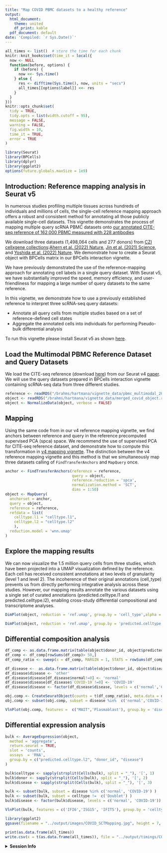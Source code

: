 ```yaml
---
title: "Map COVID PBMC datasets to a healthy reference"
output:
  html_document:
    theme: united
    df_print: kable
  pdf_document: default
date: 'Compiled: `r Sys.Date()`'
---
```



```r
all_times <- list()  # store the time for each chunk
knitr::knit_hooks$set(time_it = local({
  now <- NULL
  function(before, options) {
    if (before) {
      now <<- Sys.time()
    } else {
      res <- difftime(Sys.time(), now, units = "secs")
      all_times[[options$label]] <<- res
    }
  }
}))
knitr::opts_chunk$set(
  tidy = TRUE,
  tidy.opts = list(width.cutoff = 95),
  message = FALSE,
  warning = FALSE,
  fig.width = 10,
  time_it = TRUE,
  error = TRUE
)
```

```r
library(Seurat)
library(BPCells)
library(dplyr)
library(ggplot2)
options(future.globals.maxSize = 1e9)
```


## Introduction: Reference mapping analysis in Seurat v5
In numerous studies profiling multiple tissues across hundreds of individuals and millions of cells, the single-cell reference mapping approach offers a robust and consistent method for annotating all those publicly available single-cell datasets. This vignette demonstrates the process of mapping multiple query scRNA PBMC datasets onto [our annotated CITE-seq reference of 162,000 PBMC measured with 228 antibodies](https://doi.org/10.1016/j.cell.2021.04.048)

We download three datasets (1,498,064 cells and 277 donors) from [CZI cellxgene collections](https://cellxgene.cziscience.com/collections):[Ahern et al. (2022) Nature](https://cellxgene.cziscience.com/collections/8f126edf-5405-4731-8374-b5ce11f53e82), [Jin et al. (2021) Science](https://cellxgene.cziscience.com/collections/b9fc3d70-5a72-4479-a046-c2cc1ab19efc), and [Yoshida et al. (2022) Nature](https://cellxgene.cziscience.com/collections/03f821b4-87be-4ff4-b65a-b5fc00061da7). We demonstrate how to create a Seurat object with BPCells matrix in our BPCells interaction vignette. 

We have previously demonstrated the use of the reference-mapping approach for annotating cell labels in a single query dataset. With Seurat v5, we have substantially improved the speed, memory efficiency, and user-friendliness for mapping a large number of query datasets to the same reference.

In this vignette, we demonstrate how to use a previously established reference to interpret three scRNA-seq query datasets:

* Annotate all query cells from multiple studies based on a set of reference-defined cell states
* Aggregate the annotated cells into individuals for performing Pseudo-bulk differential analysis

To run this vignette please install Seurat v5 as shown [here](articles/install.html).



## Load the Multimodal PBMC Reference Dataset and Query Datasets
We load the CITE-seq reference (download [here]()) from our Seurat v4 [paper](https://doi.org/10.1016/j.cell.2021.04.048). We will use the query datasets prepared in BPCells interaction vignette containing scRNA-seq data from three different studies.

```r
reference <- readRDS("/brahms/hartmana/vignette_data/pbmc_multimodal_2023.rds")
object <- readRDS("/brahms/hartmana/vignette_data/merged_covid_object.rds")
object <- NormalizeData(object, verbose = FALSE)

```


## Mapping
Using the same code from in our v4 reference mapping vignette, we find anchors between reference and query in the reference precomputed supervised PCA (spca) space. We recommend the use of supervised PCA for CITE-seq reference dataset, and demonstrate how to compute this transformation in [v4 mapping vignette](). The distinction between the v4 reference mapping vignette and this method is that we simultaneously map three datasets calling of `FindTransferAnchors` and `MapQuery` once.

```r
anchor <- FindTransferAnchors(reference = reference,
                              query = object, 
                              reference.reduction = 'spca',
                              normalization.method = 'SCT',
                              dims = 1:50)
object <- MapQuery(
  anchorset = anchor,
  query = object,
  reference = reference,
  refdata = list(
    celltype.l1 = "celltype.l1",
    celltype.l2 = "celltype.l2"
    ),
  reduction.model = 'wnn.umap'
)
```

## Explore the mapping results

We can now visualize the 1.5 million query cells from three studies, which have been projected into a UMAP visualization defined by the reference. Each cell has received consistent annotations at two levels of granularity (level 1 and level 2). The incoherence of their original annotations (cell_type) prevents us from directly performing integrative analysis across these studies. However, our mapping results annotate the various datasets using a single set of curated annotations (predicted.celltype.l1 and predicted.celltype.l2), enabling cross-study differential compositional and transcriptome analyses.


```r
DimPlot(object, reduction = 'ref.umap', group.by = 'cell_type',alpha = 0.1, label = TRUE, split.by = 'publication', ncol = 3) + NoLegend()
```
```r
DimPlot(object, reduction = 'ref.umap', group.by = 'predicted.celltype.l2',alpha = 0.1, label = TRUE, split.by = 'publication', ncol = 3) + NoLegend()
```

## Differential composition analysis


```r
df_comp <- as.data.frame.matrix(table(object$donor_id, object$predicted.celltype.l2))
df_comp <- df_comp[rowSums(df_comp)> 50,]
df_comp_ratio <- sweep(x = df_comp, MARGIN = 1, STATS = rowSums(df_comp), FUN = '/')

df_disease <-  as.data.frame.matrix(table(object$donor_id, object$disease))
df_disease$disease <- 'other'
df_disease$disease[df_disease$normal!=0] <- 'normal'
df_disease$disease[df_disease$`COVID-19`!=0] <- 'COVID-19'
df_disease$disease <- factor(df_disease$disease, levels = c('normal','COVID-19','other'))

obj.comp <- CreateSeuratObject(counts = t(df_comp_ratio), meta.data = df_disease)
obj.comp <- subset(obj.comp, subset = disease %in%  c('normal','COVID-19'))
```
```r
VlnPlot(obj.comp, features =  c("MAIT",'Plasmablast'), group.by = 'disease', slot = 'counts', cols = c("#377eb8", "#e41a1c")) + ylab('relative abundance')

```
## Differential expression analysis

```r
bulk <- AverageExpression(object,
  method = 'aggregate',
  return.seurat = TRUE,
  slot = 'counts',
  assays  = 'RNA',
  group.by = c("predicted.celltype.l2", "donor_id", "disease")
)

bulk$celltype <- sapply(strsplit(Cells(bulk), split = "_"), '[', 1)
bulk$donor <- sapply(strsplit(Cells(bulk), split = "_"), '[', 2)
bulk$disease <- sapply(strsplit(Cells(bulk), split = "_"), '[', 3)
```

```r
bulk <- subset(bulk, subset = disease %in% c('normal', 'COVID-19') )
bulk <- subset(bulk, subset = celltype !=  c('Doublet') )
bulk$disease <- factor(bulk$disease, levels = c('normal', 'COVID-19'))

```

```r
VlnPlot(bulk, features = c('IFI6','ISG15', 'IFIT5'), group.by = 'celltype', split.by = 'disease', cols = c("#377eb8", "#e41a1c"), ncol = 1)
```
 
```r
library(ggplot2)
ggsave(filename = "../output/images/COVID_SCTMapping.jpg", height = 7, width = 8, plot = p3, quality = 50)
```

```r
print(as.data.frame(all_times))
write.csv(x = t(as.data.frame(all_times)), file = "../output/timings/COVID_SCTMapping.csv")
```

<details>
  <summary>**Session Info**</summary>
```r
sessionInfo()
```
</details>
